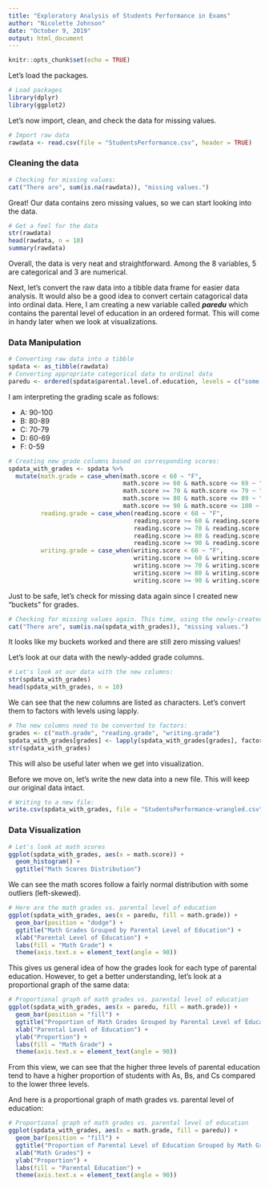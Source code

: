 ```yaml
---
title: "Exploratory Analysis of Students Performance in Exams"
author: "Nicolette Johnson"
date: "October 9, 2019"
output: html_document
---
```


```r
knitr::opts_chunk$set(echo = TRUE)
```

Let's load the packages.
```r
# Load packages
library(dplyr)
library(ggplot2)
```

Let's now import, clean, and check the data for missing values.
```r
# Import raw data
rawdata <- read.csv(file = "StudentsPerformance.csv", header = TRUE)
```

### Cleaning the data
```r
# Checking for missing values:
cat("There are", sum(is.na(rawdata)), "missing values.")
```

Great! Our data contains zero missing values, so we can start looking into the data.
```r
# Get a feel for the data
str(rawdata)
head(rawdata, n = 10)
summary(rawdata)
```
Overall, the data is very neat and straightforward. Among the 8 variables, 5 are categorical and 3 are numerical.

Next, let's convert the raw data into a tibble data frame for easier data analysis. It would also be a good idea to convert certain catagorical data into ordinal data. Here, I am creating a new variable called ***paredu*** which contains the parental level of education in an ordered format. This will come in handy later when we look at visualizations.

### Data Manipulation
```r
# Converting raw data into a tibble
spdata <- as_tibble(rawdata)
# Converting appropriate categorical data to ordinal data
paredu <- ordered(spdata$parental.level.of.education, levels = c("some high school", "high school", "some college", "associate's degree", "bachelor's degree", "master's degree"))
```

I am interpreting the grading scale as follows:

* A: 90-100
* B: 80-89
* C: 70-79
* D: 60-69
* F: 0-59


```r
# Creating new grade columns based on corresponding scores:
spdata_with_grades <- spdata %>%
  mutate(math.grade = case_when(math.score < 60 ~ "F",
                                math.score >= 60 & math.score <= 69 ~ "D",
                                math.score >= 70 & math.score <= 79 ~ "C",
                                math.score >= 80 & math.score <= 89 ~ "B",
                                math.score >= 90 & math.score <= 100 ~ "A"),
         reading.grade = case_when(reading.score < 60 ~ "F",
                                   reading.score >= 60 & reading.score <= 69 ~ "D",
                                   reading.score >= 70 & reading.score <= 79 ~ "C",
                                   reading.score >= 80 & reading.score <= 89 ~ "B",
                                   reading.score >= 90 & reading.score <= 100 ~ "A"),
         writing.grade = case_when(writing.score < 60 ~ "F",
                                   writing.score >= 60 & writing.score <= 69 ~ "D",
                                   writing.score >= 70 & writing.score <= 79 ~ "C",
                                   writing.score >= 80 & writing.score <= 89 ~ "B",
                                   writing.score >= 90 & writing.score <= 100 ~ "A"))
```


Just to be safe, let's check for missing data again since I created new "buckets" for grades.

```r
# Checking for missing values again. This time, using the newly-created dataframe:
cat("There are", sum(is.na(spdata_with_grades)), "missing values.")
```

It looks like my buckets worked and there are still zero missing values!

Let's look at our data with the newly-added grade columns.
```r
# Let's look at our data with the new columns:
str(spdata_with_grades)
head(spdata_with_grades, n = 10)
```

We can see that the new columns are listed as characters. Let's convert them to factors with levels using lapply.
```r
# The new columns need to be converted to factors:
grades <- c("math.grade", "reading.grade", "writing.grade")
spdata_with_grades[grades] <- lapply(spdata_with_grades[grades], factor)
str(spdata_with_grades)
```
This will also be useful later when we get into visualization.

Before we move on, let's write the new data into a new file. This will keep our original data intact.
```r
# Writing to a new file:
write.csv(spdata_with_grades, file = "StudentsPerformance-wrangled.csv", row.names = FALSE, col.names = TRUE)
```

### Data Visualization
```r
# Let's look at math scores
ggplot(spdata_with_grades, aes(x = math.score)) +
  geom_histogram() +
  ggtitle("Math Scores Distribution")
```

We can see the math scores follow a fairly normal distribution with some outliers (left-skewed).

```r
# Here are the math grades vs. parental level of education
ggplot(spdata_with_grades, aes(x = paredu, fill = math.grade)) +
  geom_bar(position = "dodge") +
  ggtitle("Math Grades Grouped by Parental Level of Education") +
  xlab("Parental Level of Education") +
  labs(fill = "Math Grade") +
  theme(axis.text.x = element_text(angle = 90))
```

This gives us general idea of how the grades look for each type of parental education. However, to get a better understanding, let's look at a proportional graph of the same data:

```r
# Proportional graph of math grades vs. parental level of education
ggplot(spdata_with_grades, aes(x = paredu, fill = math.grade)) +
  geom_bar(position = "fill") +
  ggtitle("Proportion of Math Grades Grouped by Parental Level of Education") +
  xlab("Parental Level of Education") +
  ylab("Proportion") +
  labs(fill = "Math Grade") +
  theme(axis.text.x = element_text(angle = 90))
```

From this view, we can see that the higher three levels of parental education tend to have a higher proportion of students with As, Bs, and Cs compared to the lower three levels.

And here is a proportional graph of math grades vs. parental level of education:

```r
# Proportional graph of math grades vs. parental level of education
ggplot(spdata_with_grades, aes(x = math.grade, fill = paredu)) +
  geom_bar(position = "fill") +
  ggtitle("Proportion of Parental Level of Education Grouped by Math Grades") +
  xlab("Math Grades") +
  ylab("Proportion") +
  labs(fill = "Parental Education") +
  theme(axis.text.x = element_text(angle = 90))
```

